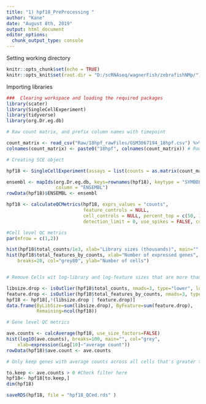 ```yaml
---
title: "1) hpf18_PreProcessing "
author: "Kane"
date: "August 8th, 2019"
output: html_document
editor_options: 
  chunk_output_type: console
---
```


Setting working directory
```r
knitr::opts_chunk$set(echo = TRUE)
knitr::opts_knit$set(root.dir = "D:/scRNAseq/wagnerFish/zebrafishNMp/")
```

Importing libraries
```r
###  Clearing workspace and loading the required packages
library(scater)
library(SingleCellExperiment)
library(tidyverse)
library(org.Dr.eg.db)

```


```r

# Raw count matrix, and prefix column names with timepoint

count_matrix <- read_csv("Raw/18hpf_rawFiles/GSM3067194_18hpf.csv") %>% column_to_rownames("Row")
colnames(count_matrix) <- paste0("18hpf", colnames(count_matrix)) # Rownames of Metadata and Colnames of matrix must match

```

```r
# Creating SCE object

hpf18 <- SingleCellExperiment(assays = list(counts = as.matrix(count_matrix)), colData = metadata)

ensembl <- mapIds(org.Dr.eg.db, keys=rownames(hpf18), keytype = "SYMBOL",
                  column = "ENSEMBL")
rowData(hpf18)$ENSEMBL <- ensembl

hpf18 <- calculateQCMetrics(hpf18, exprs_values = "counts", 
                            feature_controls = NULL,
                            cell_controls = NULL, percent_top = c(50, 100, 200, 500),
                            detection_limit = 0, use_spikes = FALSE, compact = FALSE)

```

```r

#Cell level QC metrics
par(mfrow = c(1,2))

hist(hpf18$total_counts/1e3, xlab="Library sizes (thousands)", main="",  breaks=20, col="grey80", ylab="Number of cells")
hist(hpf18$total_features_by_counts, xlab="Number of expressed genes", main="", 
    breaks=20, col="grey80", ylab="Number of cells")


# Remove Cells wit log-library and log-feature sizes that are more than 3 median absolute deviations away from median metric values.

libsize.drop <- isOutlier(hpf18$total_counts, nmads=3, type="lower", log=TRUE)
feature.drop <- isOutlier(hpf18$total_features_by_counts, nmads=3, type="lower", log=TRUE)
hpf18 <- hpf18[,!(libsize.drop | feature.drop)]
data.frame(ByLibSize=sum(libsize.drop), ByFeature=sum(feature.drop), 
           Remaining=ncol(hpf18))

# Gene level QC metrics

ave.counts <- calcAverage(hpf18, use_size_factors=FALSE)
hist(log10(ave.counts), breaks=100, main="", col="grey",
    xlab=expression(Log[10]~"average count"))
rowData(hpf18)$ave.count <- ave.counts

# Only keep genes with average counts across all cells that's greater than 0. Removes genes that are not expressed.

to.keep <- ave.counts > 0 #Check filter here
hpf18<- hpf18[to.keep,]
dim(hpf18)

saveRDS(hpf18, file = "hpf18_QCed.rds" )

```


